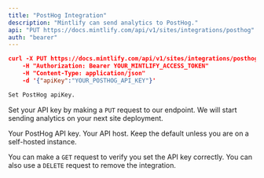 ```yaml
---
title: "PostHog Integration"
description: "Mintlify can send analytics to PostHog."
api: "PUT https://docs.mintlify.com/api/v1/sites/integrations/posthog"
auth: "bearer"
---
```


<RequestExample>

```json Request
curl -X PUT https://docs.mintlify.com/api/v1/sites/integrations/posthog
    -H "Authorization: Bearer YOUR_MINTLIFY_ACCESS_TOKEN"
    -H "Content-Type: application/json"
    -d '{"apiKey":"YOUR_POSTHOG_API_KEY"}'
```

</RequestExample>

<ResponseExample>

```md Response
Set PostHog apiKey.
```

</ResponseExample>

Set your API key by making a `PUT` request to our endpoint. We will start sending analytics on your next site deployment.

<ParamField body="apiKey" type="string" required>
  Your PostHog API key.
</ParamField>

<ParamField body="apiHost" type="string" default="https://app.posthog.com">
  Your API host. Keep the default unless you are on a self-hosted instance.
</ParamField>

You can make a `GET` request to verify you set the API key correctly. You can also use a `DELETE` request to remove the integration.
